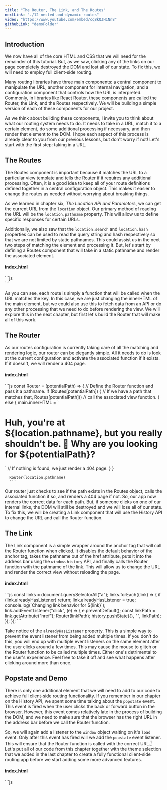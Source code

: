 ```yaml
---
title: "The Router, The Link, and The Routes"
nextLink: "./12-nested-and-dynamic-routes"
video: "https://www.youtube.com/embed/cq8kQJH1Nn8"
githubLink: "demoFolder"
---
```



## **Introduction**

We now have all of the core HTML and CSS that we will need for the remainder of this tutorial. But, as we saw, clicking any of the links on our page completely destroyed the DOM and lost all of our state. To fix this, we will need to employ full client-side routing.

Many routing libraries have three main components: a central component to manipulate the URL, another component for internal navigation, and a configuration component that controls how the URL is interpreted. Commonly, in libraries like React Router, these components are called the Router, the Link, and the Routes respectively. We will be building a simple version of each of these components for our project.

As we think about building these components, I invite you to think about what our routing system needs to do. It needs to take in a URL, match it to a certain element, do some additional processing if necessary, and then render that element to the DOM. I hope each aspect of this process is already clear to you from our previous lessons, but don't worry if not! Let's start with the first step: taking in a URL.

## **The Routes**

The Routes component is important because it matches the URL to a particular view template and tells the Router if it requires any additional processing. Often, it is a good idea to keep all of your route definitions defined together in a central configuration object. This makes it easier to change the routes as needed without worrying about breaking things.

As we learned in chapter six, _The Location API and Parameters_, we can get the current URL from the `location` object. Our primary method of reading the URL will be the `location.pathname` property. This will allow us to define specific responses for certain URLs.

Additionally, we also saw that the `location.search` and `location.hash` properties can be used to read the query string and hash respectively so that we are not limited by static pathnames. This could assist us in the next two steps of matching the element and processing it. But, let's start by defining a Routes component that will take in a static pathname and render the associated element.

<CodeBlock>
    <h4>index.html</h4>
    ```js
    <main class="main"></main>
    <script>
        const main = document.querySelector(".main");
         const Routes = {
        "/": () => (main.innerHTML = "<h1>Home</h1>"),
        "/about": () => (main.innerHTML = "<h1>About</h1>"),
        "/products": () => (main.innerHTML = "<h1>Products</h1>"),
        "/cart": () => (main.innerHTML = "<h1>Cart</h1>"),
      }
    </script>
    </body>
    </html>
    ```
</CodeBlock>

As you can see, each route is simply a function that will be called when the URL matches the key. In this case, we are just changing the innerHTML of the main element, but we could also use this to fetch data from an API or do any other processing that we need to do before rendering the view. We will explore this in the next chapter, but first let's build the Router that will make all of this work.

## **The Router**

As our routes configuration is currently taking care of all the matching and rendering logic, our router can be elegantly simple. All it needs to do is look at the current configuration and activate the associated function if it exists. If it doesn't, we will render a 404 page.

<CodeBlock>
    <h4>index.html</h4>
    ```js
        const Router = (potentialPath) => {
        // Define the Router function and pass it a pathname.
        if (Routes[potentialPath]) {
          // If we have a path that matches that,
          Routes[potentialPath]() 
          // call the associated view function.
        } else { 
          main.innerHTML = `<h1>Huh, you're at ${location.pathname}, 
          but you really shouldn't be. 🤔
          Why are you looking for ${potentialPath}?</h1>` 
        // If nothing is found, we just render a 404 page.
        }
      }

      Router(location.pathname)
      ```
</CodeBlock>

Our router just checks to see if the path exists in the Routes object, calls the associated function if so, and renders a 404 page if not. So, our app now renders the correct data for each path. But, if someone clicks on one of our internal links, the DOM will still be destroyed and we will lose all of our state. To fix this, we will be creating a Link component that will use the History API to change the URL and call the Router function.

## **The Link**

The Link component is a simple wrapper around the anchor tag that will call the Router function when clicked. It disables the default behavior of the anchor tag, takes the pathname out of the href attribute, puts it into the address bar using the `window.history` API, and finally calls the Router function with the pathname of the link. This will allow us to change the URL and render the correct view without reloading the page.

<CodeBlock>
    <h4>index.html</h4>
    ```js
    const links = document.querySelectorAll("a");
    links.forEach((link) => {
      if (link.alreadyHasListener) return;
      link.alreadyHasListener = true;
      console.log(`Changing link behavior for ${link}`);
      link.addEventListener("click", (e) => {
        e.preventDefault();
        const linkPath = link.getAttribute("href");
        Router(linkPath);
        history.pushState({}, "", linkPath);
      });
    });
    ```
</CodeBlock>

Take notice of the `alreadyHasListener` property. This is a simple way to prevent the event listener from being added multiple times. If you don't do this, you will end up with multiple event listeners on the same element after the user clicks around a few times. This may cause the mouse to glitch or the Router function to be called multiple times. Either one's detrimental to the user's experience. Feel free to take it off and see what happens after clicking around more than once.

## **Popstate and Demo**

There is only one additional element that we will need to add to our code to achieve full client-side routing functionality. If you remember in our chapter on the History API, we spent some time talking about the `popstate` event. This event is fired when the user clicks the back or forward button in the browser. However, this event comes relatively late in the process of building the DOM, and we need to make sure that the browser has the right URL in the address bar before we call the Router function.

So, we will again add a listener to the `window` object waiting on it's `load` event. Only after this event has fired will we add the `popstate` event listener. This will ensure that the Router function is called with the correct URL.[^1] Let's put all of our code from this chapter together with the theme selection that we added in the last chapter to create a fully functional client-side routing app before we start adding some more advanced features.

<CodeBlock>
    <h4>index.html</h4>
    ```js
    <!-- insert index.html from last chapter here until line 112 -->
    <script defer>
      const toggleTheme = document.getElementById("toggleTheme")
      // Get the toggleTheme button, which will be used to change the theme of the app
      const main = document.querySelector(".main") 
      // Get the main element, which will be used to render the dynamic content
      const links = document.querySelectorAll(".Link") 
      // Instead of targeting every <a> tag, we only target internal navigation links

      toggleTheme.addEventListener("click", () => {
        // this is still extremely ugly, but it works for now
        if (document.body.classList.contains("dark")) {
          document.body.classList.remove("dark")
          document.body.classList.add("purple")
        } else if (document.body.classList.contains("purple")) {
          document.body.classList.remove("purple")
          document.body.classList.add("green")
        } else if (document.body.classList.contains("green")) {
          document.body.classList.remove("green")
          document.body.classList.add("dark")
        }
      })

      const Routes = {
        // Define our central routing configuration object
        "/": () => (main.innerHTML = "<h1>Home</h1>"),
        "/about": () => (main.innerHTML = "<h1>About</h1>"),
        "/products": () => (main.innerHTML = "<h1>Products</h1>"),
        "/cart": () => (main.innerHTML = "<h1>Cart</h1>"),
      } // This also holds all rendering logic for now.

      const Router = (potentialPath) => {
        // Define the Router function and pass it a pathname.
        if (Routes[potentialPath]) {
          // If we have a path that matches that,
          Routes[potentialPath]()
          // call the associated view function.
        } else {
          main.innerHTML = `<h1>Huh, you're at ${location.pathname},
          but you really shouldn't be. 🤔
          Why are you looking for ${potentialPath}?</h1>`
        // If nothing is found, we just render a 404 page.
        }
      }

      links.forEach((link) => {
        // Target each link that we have marked with the Link class,
        if (link.alreadyHasListener) return
        // and if it doesn't already have a listener,
        link.alreadyHasListener = true
        console.log(`Changing link behavior for ${link}`);
        // start by adding the alreadyHasListener property.
        link.addEventListener("click", (e) => {
          // then, add a click event listener
          e.preventDefault()
          // prevent the default behavior of the anchor tag
          const linkPath = link.getAttribute("href")
          // get the href attribute of the link
          history.pushState(null, null, linkPath)
          // push the link's path to the address bar using the History API
          Router(linkPath)
          // call the Router function with the link's path
        }) // Ta-da! We have a SPA!
      })

      // Oh, wait. We need to call the Router function once to render the initial page.

      Router(location.pathname)

      // Now, we need to add a listener for the popstate event.

      window.addEventListener("load", () => {
        window.addEventListener("popstate", () => {
          Router(location.pathname)
        })
      })
    </script>

  </body>
</html>
    ```
</CodeBlock>

Go ahead and spin up your app or play around with the demo below. To see the full benefit of our new client-side routing functionality, try changing the theme of the app and then clicking around. Unlike the previous demo, our state is preserved and the theme is maintained despite changing the internal content-- even after pressing the backwards and forwards buttons in the browser (or right-clicking with your mouse on my demo below).

Because of the inherit limitations with the way that I am hosting these demos (Astro[^2] is incredible, but not able to bend time & space... yet...), each one will start with a 404 page from this point forward until the final demo. But, clicking on any of the links will bring you to each respective page as expected. It's a little hard to host multiple apps that are looking for a home route at the root of the domain, so I have to do a little bit of trickery to get them to work.

<IFrame
  src="/demos/client-side-routing/11-router-link-and-routes/demo/"
/>

## **Conclusion**

We have now built a fully functional client-side routing app. We have also added a small dose of interactivity by adding a theme toggle button. But, I think you will agree that our app doesn't have much to offer the user at this point. In the next chapter, we will discuss how we will bring in outside data to populate our app, make that content interactive, and overcome the challenges that come with that.

[^1]: 1: [Here's an article about popstate and how late it fires.](https://yedri.medium.com/popstate-and-history-api-the-missing-part-dc49f75676d)
[^2]: 2: [Astro is super cool.](https://astro.build/)
